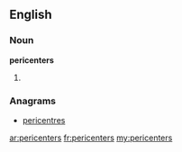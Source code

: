==English==

===Noun===
'''pericenters'''

# {{plural of|pericenter}}

===Anagrams===
* [[pericentres#English|pericentres]]

[[ar:pericenters]]
[[fr:pericenters]]
[[my:pericenters]]